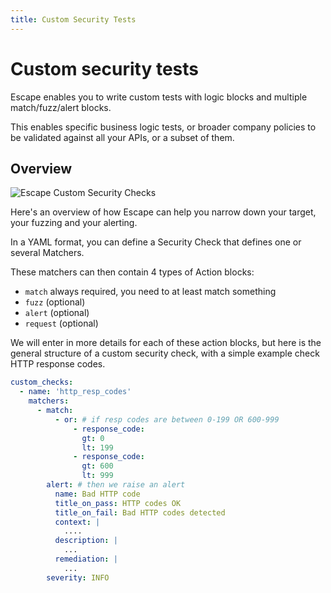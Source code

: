 ```yaml
---
title: Custom Security Tests
---
```


# Custom security tests

Escape enables you to write custom tests with logic blocks and multiple match/fuzz/alert blocks.

This enables specific business logic tests, or broader company policies to be validated against all your APIs, or a subset of them.

## Overview

![Escape Custom Security Checks](./img/sc_diagram.svg)

Here's an overview of how Escape can help you narrow down your target, your fuzzing and your alerting.

In a YAML format, you can define a Security Check that defines one or several Matchers.

These matchers can then contain 4 types of Action blocks:

- `match` always required, you need to at least match something
- `fuzz` (optional)
- `alert` (optional)
- `request` (optional)

We will enter in more details for each of these action blocks, but here is the general structure of a custom security check, with a simple example check HTTP response codes.


```yaml
custom_checks:
  - name: 'http_resp_codes'
    matchers:
      - match:
          - or: # if resp codes are between 0-199 OR 600-999
              - response_code:
                gt: 0
                lt: 199
              - response_code:
                gt: 600
                lt: 999
        alert: # then we raise an alert
          name: Bad HTTP code
          title_on_pass: HTTP codes OK
          title_on_fail: Bad HTTP codes detected
          context: |
            ....
          description: |
            ...
          remediation: |
            ...
        severity: INFO
```
